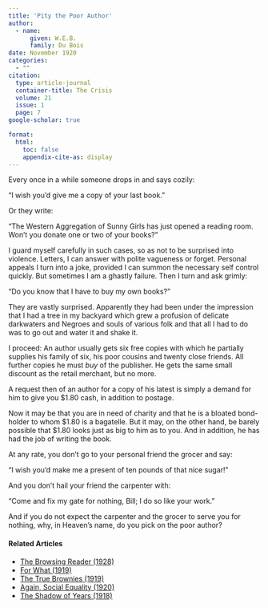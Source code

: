 ```yaml
---
title: 'Pity the Poor Author'
author:
  - name:
      given: W.E.B.
      family: Du Bois
date: November 1920
categories: 
  - ""
citation: 
  type: article-journal
  container-title: The Crisis
  volume: 21
  issue: 1
  page: 7
google-scholar: true

format:
  html:
    toc: false
    appendix-cite-as: display
---
```



Every once in a while someone drops in and says cozily:

"I wish you'd give me a copy of your last book."

Or they write:

"The Western Aggregation of Sunny Girls has just opened a reading room. Won't you donate one or two of your books?"

I guard myself carefully in such cases, so as not to be surprised into violence. Letters, I can answer with polite vagueness or forget. Personal appeals I turn into a joke, provided I can summon the necessary self control quickly. But sometimes I am a ghastly failure. Then I turn and ask grimly:

"Do you know that I have to buy my own books?"

They are vastly surprised. Apparently they had been under the impression that I had a tree in my backyard which grew a profusion of delicate darkwaters and Negroes and souls of various folk and that all I had to do was to go out and water it and shake it.

I proceed: An author usually gets six free copies with which he partially supplies his family of six, his poor cousins and twenty close friends. All further copies he must *buy* of the publisher. He gets the same small discount as the retail merchant, but no more.

A request then of an author for a copy of his latest is simply a demand for him to give you $1.80 cash, in addition to postage.

Now it may be that you are in need of charity and that he is a bloated bond-holder to whom $1.80 is a bagatelle. But it may, on the other hand, be barely possible that $1.80 looks just as big to him as to you. And in addition, he has had the job of writing the book.

At any rate, you don't go to your personal friend the grocer and say:

"I wish you'd make me a present of ten pounds of that nice sugar!"

And you don't hail your friend the carpenter with:

"Come and fix my gate for nothing, Bill; I do so like your work."

And if you do not expect the carpenter and the grocer to serve you for nothing, why, in Heaven's name, do you pick on the poor author?

<!-- Similar articles start here -->
<div  class="clear-wrap"></div>

#### Related Articles

* [The Browsing Reader (1928)](/Volumes/35/05/browsing_reader.html)
* [For What (1919)](/Volumes/17/06/for_what.html)
* [The True Brownies (1919)](/Volumes/18/06/true_brownies.html)
* [Again, Social Equality (1920)](/Volumes/19/05/again_social_equality.html)
* [The Shadow of Years (1918)](/Volumes/15/04/shadow_of_years.html)

<!-- Similar articles end here -->
